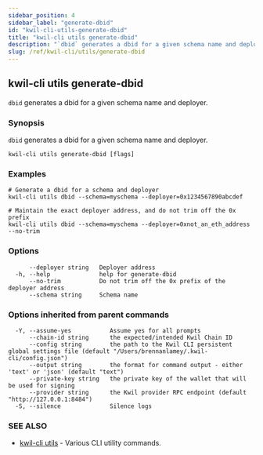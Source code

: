 ```yaml
---
sidebar_position: 4
sidebar_label: "generate-dbid"
id: "kwil-cli-utils-generate-dbid"
title: "kwil-cli utils generate-dbid"
description: "`dbid` generates a dbid for a given schema name and deployer."
slug: /ref/kwil-cli/utils/generate-dbid
---
```


## kwil-cli utils generate-dbid

`dbid` generates a dbid for a given schema name and deployer.

### Synopsis

`dbid` generates a dbid for a given schema name and deployer.

```
kwil-cli utils generate-dbid [flags]
```

### Examples

```
# Generate a dbid for a schema and deployer
kwil-cli utils dbid --schema=myschema --deployer=0x1234567890abcdef

# Maintain the exact deployer address, and do not trim off the 0x prefix
kwil-cli utils dbid --schema=myschema --deployer=0xnot_an_eth_address --no-trim
```

### Options

```
      --deployer string   Deployer address
  -h, --help              help for generate-dbid
      --no-trim           Do not trim off the 0x prefix of the deployer address
      --schema string     Schema name
```

### Options inherited from parent commands

```
  -Y, --assume-yes           Assume yes for all prompts
      --chain-id string      the expected/intended Kwil Chain ID
      --config string        the path to the Kwil CLI persistent global settings file (default "/Users/brennanlamey/.kwil-cli/config.json")
      --output string        the format for command output - either 'text' or 'json' (default "text")
      --private-key string   the private key of the wallet that will be used for signing
      --provider string      the Kwil provider RPC endpoint (default "http://127.0.0.1:8484")
  -S, --silence              Silence logs
```

### SEE ALSO

* [kwil-cli utils](/docs/ref/kwil-cli/utils)	 - Various CLI utility commands.

